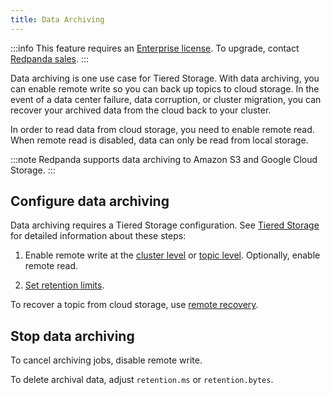 ```yaml
---
title: Data Archiving
---
```


<head>
    <meta name="title" content="Data archiving | Redpanda Docs"/>
    <meta name="description" content="Set up data archiving on Redpanda."/>
</head>

:::info
This feature requires an [Enterprise license](../../introduction/licenses). To upgrade, contact [Redpanda sales](https://redpanda.com/try-redpanda?section=enterprise-cloud).
:::

Data archiving is one use case for Tiered Storage. With data archiving, you can enable remote write so you can back up topics to cloud storage. In the event of a data center failure, data corruption, or cluster migration, you can recover your archived data from the cloud back to your cluster. 

In order to read data from cloud storage, you need to enable remote read. When remote read is disabled, data can only be read from local storage. 

:::note
Redpanda supports data archiving to Amazon S3 and Google Cloud Storage. 
:::

## Configure data archiving

Data archiving requires a Tiered Storage configuration. See [Tiered Storage](../../data-management/tiered-storage) for detailed information about these steps:

1. Enable remote write at the [cluster level](../../data-management/tiered-storage/#enable-tiered-storage-for-a-cluster) or [topic level](../../data-management/tiered-storage/#enable-tiered-storage-for-a-topic). Optionally, enable remote read. 

2. [Set retention limits](../../data-management/tiered-storage/#set-retention-limits). 
   
To recover a topic from cloud storage, use [remote recovery](../../data-management/tiered-storage/#remote-recovery).

## Stop data archiving
   
To cancel archiving jobs, disable remote write. 

To delete archival data, adjust `retention.ms` or `retention.bytes`.
